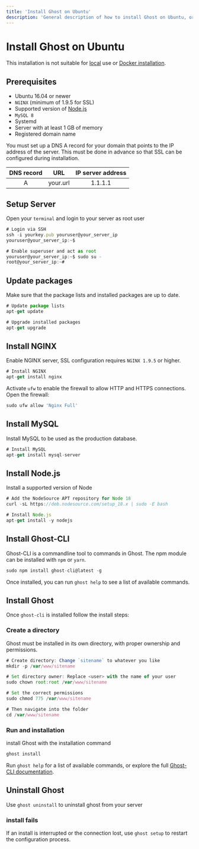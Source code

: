 ```yaml
---
title: 'Install Ghost on Ubuntu'
description: 'General description of how to install Ghost on Ubuntu, or Ubuntu Servers.'
---
```


# Install Ghost on Ubuntu

This installation is not suitable for [local](/locally) use or [Docker installation](/docker).

## Prerequisites

- Ubuntu 16.04 or newer
- `NGINX` (minimum of 1.9.5 for SSL)
- Supported version of [Node.js](https://nodejs.org/en/)
- `MySQL 8`
- Systemd
- Server with at least 1 GB of memory
- Registered domain name

You must set up a DNS A record for your domain that points to the IP address of the server. This must be done in advance so that SSL can be configured during installation.

| DNS record | URL | IP server address |
| :---: | :----: | :----: |
| A     | your.url | 1.1.1.1 |

## Setup Server

Open your `terminal` and login to your server as root user

```js filename="server login"
# Login via SSH
ssh -i yourkey.pub youruser@your_server_ip
youruser@your_server_ip:~$

# Enable superuser and act as root
youruser@your_server_ip:~$ sudo su -
root@your_server_ip:~#
```

## Update packages

Make sure that the package lists and installed packages are up to date.

```js filename="update && upgrade packages"
# Update package lists
apt-get update

# Upgrade installed packages
apt-get upgrade
```

## Install NGINX

Enable NGINX server, SSL configuration requires `NGINX 1.9.5` or higher.

```js filename="Install NGINX"
# Install NGINX
apt-get install nginx
```

Activate `ufw` to enable the firewall to allow HTTP and HTTPS connections. Open the firewall:

```js filename="enable ufw"
sudo ufw allow 'Nginx Full'
```

## Install MySQL

Install MySQL to be used as the production database.

```js filename="Install MySQL"
# Install MySQL
apt-get install mysql-server
```

## Install Node.js

Install a supported version of Node

```js filename="Install nodejs"
# Add the NodeSource APT repository for Node 18
curl -sL https://deb.nodesource.com/setup_18.x | sudo -E bash

# Install Node.js
apt-get install -y nodejs
```

## Install Ghost-CLI

Ghost-CLI is a commandline tool to commands in Ghost. The npm module can be installed with `npm` or `yarn`.

```js filename?"Install ghost-cli"
sudo npm install ghost-cli@latest -g
```

Once installed, you can run `ghost help` to see a list of available commands.

## Install Ghost

Once `ghost-cli` is installed follow the install steps:

### Create a directory

Ghost must be installed in its own directory, with proper ownership and permissions.

```js filename?"Create directory and locate folder"
# Create directory: Change `sitename` to whatever you like
mkdir -p /var/www/sitename

# Set directory owner: Replace <user> with the name of your user
sudo chown root:root /var/www/sitename

# Set the correct permissions
sudo chmod 775 /var/www/sitename

# Then navigate into the folder
cd /var/www/sitename
```

### Run and installation

install Ghost with the installation command

```js filename="Install Ghost"
ghost install
```

Run `ghost help` for a list of available commands, or explore the full [Ghost-CLI documentation](/ghost-cli).

## Uninstall Ghost

Use `ghost uninstall` to uninstall ghost from your server

### install fails

If an install is interrupted or the connection lost, use `ghost setup` to restart the configuration process.

